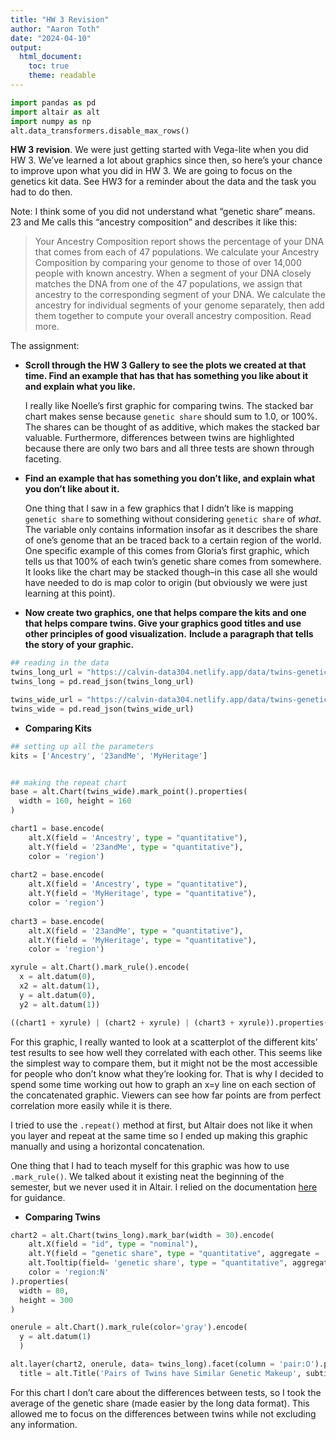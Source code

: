 ```yaml
---
title: "HW 3 Revision"
author: "Aaron Toth"
date: "2024-04-10"
output:
  html_document:
    toc: true
    theme: readable
---
```


```python
import pandas as pd 
import altair as alt 
import numpy as np
alt.data_transformers.disable_max_rows()

```

**HW 3 revision**. We were just getting started with Vega-lite when you did HW 3. We've learned a lot about graphics since then, so here's your chance to improve upon what you did in HW 3. We are going to focus on the genetics kit data. See HW3 for a reminder about the data and the task you had to do then.

Note: I think some of you did not understand what "genetic share" means. 23 and Me calls this "ancestry composition" and describes it like this:

> Your Ancestry Composition report shows the percentage of your DNA that comes from each of 47 populations. We calculate your Ancestry Composition by comparing your genome to those of over 14,000 people with known ancestry. When a segment of your DNA closely matches the DNA from one of the 47 populations, we assign that ancestry to the corresponding segment of your DNA. We calculate the ancestry for individual segments of your genome separately, then add them together to compute your overall ancestry composition. Read more.

The assignment:

-   **Scroll through the HW 3 Gallery to see the plots we created at that time. Find an example that has that has something you like about it and explain what you like.**

    I really like Noelle's first graphic for comparing twins. The stacked bar chart makes sense because `genetic share` should sum to 1.0, or 100%. The shares can be thought of as additive, which makes the stacked bar valuable. Furthermore, differences between twins are highlighted because there are only two bars and all three tests are shown through faceting.

-   **Find an example that has something you don't like, and explain what you don't like about it.**

    One thing that I saw in a few graphics that I didn't like is mapping `genetic share` to something without considering `genetic share` of *what*. The variable only contains information insofar as it describes the share of one's genome that an be traced back to a certain region of the world. One specific example of this comes from Gloria's first graphic, which tells us that 100% of each twin's genetic share comes from somewhere. It looks like the chart may be stacked though--in this case all she would have needed to do is map color to origin (but obviously we were just learning at this point).

-   **Now create two graphics, one that helps compare the kits and one that helps compare twins. Give your graphics good titles and use other principles of good visualization.** **Include a paragraph that tells the story of your graphic.**

```python
## reading in the data 
twins_long_url = "https://calvin-data304.netlify.app/data/twins-genetics-long.json"
twins_long = pd.read_json(twins_long_url)

twins_wide_url = "https://calvin-data304.netlify.app/data/twins-genetics-wide.json"
twins_wide = pd.read_json(twins_wide_url)

```

-   **Comparing Kits**

```python
## setting up all the parameters 
kits = ['Ancestry', '23andMe', 'MyHeritage']


## making the repeat chart 
base = alt.Chart(twins_wide).mark_point().properties(
  width = 160, height = 160
)

chart1 = base.encode(
    alt.X(field = 'Ancestry', type = "quantitative"),
    alt.Y(field = '23andMe', type = "quantitative"),
    color = 'region')
    
chart2 = base.encode(
    alt.X(field = 'Ancestry', type = "quantitative"),
    alt.Y(field = 'MyHeritage', type = "quantitative"),
    color = 'region') 
    
chart3 = base.encode(
    alt.X(field = '23andMe', type = "quantitative"),
    alt.Y(field = 'MyHeritage', type = "quantitative"),
    color = 'region')   

xyrule = alt.Chart().mark_rule().encode(
  x = alt.datum(0),
  x2 = alt.datum(1),
  y = alt.datum(0),
  y2 = alt.datum(1))

((chart1 + xyrule) | (chart2 + xyrule) | (chart3 + xyrule)).properties(title = alt.Title("Ancestry results show less correlation with other tests"))


```

For this graphic, I really wanted to look at a scatterplot of the different kits' test results to see how well they correlated with each other. This seems like the simplest way to compare them, but it might not be the most accessible for people who don't know what they're looking for. That is why I decided to spend some time working out how to graph an x=y line on each section of the concatenated graphic. Viewers can see how far points are from perfect correlation more easily while it is there.

I tried to use the `.repeat()` method at first, but Altair does not like it when you layer and repeat at the same time so I ended up making this graphic manually and using a horizontal concatenation.

One thing that I had to teach myself for this graphic was how to use `.mark_rule()`. We talked about it existing neat the beginning of the semester, but we never used it in Altair. I relied on the documentation [here](https://altair-viz.github.io/user_guide/marks/rule.html) for guidance.

-   **Comparing Twins**

```python
chart2 = alt.Chart(twins_long).mark_bar(width = 30).encode(
    alt.X(field = "id", type = "nominal"),
    alt.Y(field = "genetic share", type = "quantitative", aggregate = 'mean'),
    alt.Tooltip(field= 'genetic share', type = "quantitative", aggregate = 'mean'),
    color = 'region:N'
).properties(
  width = 80, 
  height = 300
) 

onerule = alt.Chart().mark_rule(color='gray').encode(
  y = alt.datum(1)
  )

alt.layer(chart2, onerule, data= twins_long).facet(column = 'pair:O').properties(
  title = alt.Title('Pairs of Twins have Similar Genetic Makeup', subtitle = 'Average results of three ancestry tests show slight yet unexpected differences'))

```

For this chart I don't care about the differences between tests, so I took the average of the genetic share (made easier by the long data format). This allowed me to focus on the differences between twins while not excluding any information.


